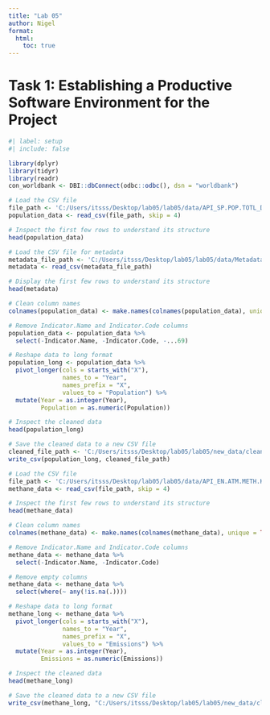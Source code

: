 ```yaml
---
title: "Lab 05"
author: Nigel
format:
  html:
    toc: true
---
```



# Task 1: Establishing a Productive Software Environment for the Project
```r
#| label: setup
#| include: false

library(dplyr)
library(tidyr)
library(readr)
con_worldbank <- DBI::dbConnect(odbc::odbc(), dsn = "worldbank")
```

```r
# Load the CSV file
file_path <- 'C:/Users/itsss/Desktop/lab05/lab05/data/API_SP.POP.TOTL_DS2_en_csv_v2_45183.csv'
population_data <- read_csv(file_path, skip = 4)

# Inspect the first few rows to understand its structure
head(population_data)
```

```r
# Load the CSV file for metadata
metadata_file_path <- 'C:/Users/itsss/Desktop/lab05/lab05/data/Metadata_Country_API_SP.POP.TOTL_DS2_en_csv_v2_45183.csv'
metadata <- read_csv(metadata_file_path)

# Display the first few rows to understand its structure
head(metadata)
```

```r
# Clean column names
colnames(population_data) <- make.names(colnames(population_data), unique = TRUE)

# Remove Indicator.Name and Indicator.Code columns
population_data <- population_data %>%
  select(-Indicator.Name, -Indicator.Code, -...69)

# Reshape data to long format
population_long <- population_data %>%
  pivot_longer(cols = starts_with("X"),
               names_to = "Year",
               names_prefix = "X",
               values_to = "Population") %>%
  mutate(Year = as.integer(Year),
         Population = as.numeric(Population))

# Inspect the cleaned data
head(population_long)
```


```r
# Save the cleaned data to a new CSV file
cleaned_file_path <- 'C:/Users/itsss/Desktop/lab05/lab05/new_data/cleaned_population_data.csv'
write_csv(population_long, cleaned_file_path)
```



```r
# Load the CSV file
file_path <- 'C:/Users/itsss/Desktop/lab05/lab05/data/API_EN.ATM.METH.KT.CE_DS2_en_csv_v2_45625.csv'
methane_data <- read_csv(file_path, skip = 4)

# Inspect the first few rows to understand its structure
head(methane_data)
```

```r
# Clean column names
colnames(methane_data) <- make.names(colnames(methane_data), unique = TRUE)

# Remove Indicator.Name and Indicator.Code columns
methane_data <- methane_data %>%
  select(-Indicator.Name, -Indicator.Code)

# Remove empty columns
methane_data <- methane_data %>%
  select(where(~ any(!is.na(.))))

# Reshape data to long format
methane_long <- methane_data %>%
  pivot_longer(cols = starts_with("X"),
               names_to = "Year",
               names_prefix = "X",
               values_to = "Emissions") %>%
  mutate(Year = as.integer(Year),
         Emissions = as.numeric(Emissions))

# Inspect the cleaned data
head(methane_long)

# Save the cleaned data to a new CSV file
write_csv(methane_long, "C:/Users/itsss/Desktop/lab05/lab05/new_data/cleaned_methane_data.csv")
```



